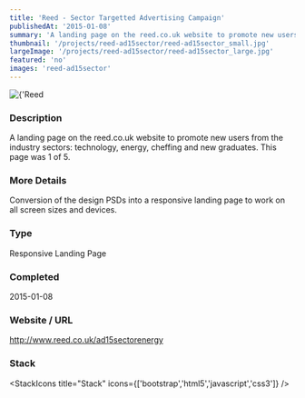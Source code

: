 ```yaml
---
title: 'Reed - Sector Targetted Advertising Campaign'
publishedAt: '2015-01-08'
summary: 'A landing page on the reed.co.uk website to promote new users from the industry sectors: technology, energy, cheffing and new graduates. This page was 1 of 5.'
thumbnail: '/projects/reed-ad15sector/reed-ad15sector_small.jpg'
largeImage: '/projects/reed-ad15sector/reed-ad15sector_large.jpg'
featured: 'no'
images: 'reed-ad15sector'
---
```


<div className="relative w-full h-[400px] sm:h-[600px] md:h-[760px] lg:h-[920px]">
  <Image
    alt={'Reed - Sector Targetted Advertising Campaign'}
    src={'/projects/reed-ad15sector/reed-ad15sector.jpg'}
    sizes="(max-width: 640px) 100%, 100%"
    fill={true}
    priority
    style={{
      objectFit: 'contain'
    }}
  />
</div>

### Description

A landing page on the reed.co.uk website to promote new users from the industry sectors: technology, energy, cheffing and new graduates. This page was 1 of 5.

### More Details

Conversion of the design PSDs into a responsive landing page to work on all screen sizes and devices.

### Type

Responsive Landing Page


### Completed
2015-01-08

### Website / URL
http://www.reed.co.uk/ad15sectorenergy


### Stack

<StackIcons
  title="Stack"
  icons={['bootstrap','html5','javascript','css3']}
  />
